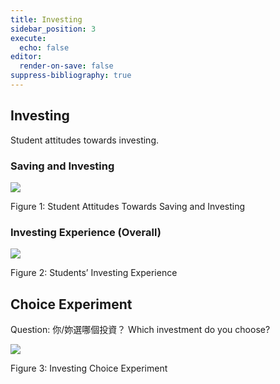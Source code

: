 ```yaml
---
title: Investing
sidebar_position: 3
execute:
  echo: false
editor:
  render-on-save: false
suppress-bibliography: true
---
```





## Investing

Student attitudes towards investing.

### Saving and Investing

<div id="fig-survey-att-inve">

![](investing_files/figure-markdown_strict/fig-survey-att-inve-output-1.png)

Figure 1: Student Attitudes Towards Saving and Investing

</div>

### Investing Experience (Overall)

<div id="fig-survey-invest-xp">

![](investing_files/figure-markdown_strict/fig-survey-invest-xp-output-1.png)

Figure 2: Students’ Investing Experience

</div>

## Choice Experiment

Question: 你/妳選哪個投資？ Which investment do you choose?

<div id="fig-survey-invest-choice-xp">

![](investing_files/figure-markdown_strict/fig-survey-invest-choice-xp-output-1.png)

Figure 3: Investing Choice Experiment

</div>

